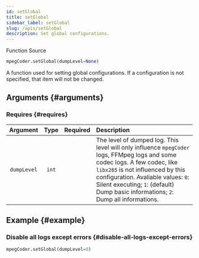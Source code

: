 ```yaml
---
id: setGlobal
title: setGlobal
sidebar_label: setGlobal
slug: /apis/setGlobal
description: Set global configurations.
---
```




<p>
  <InlineIcon icon={mdiFunctionVariant}/> Function
  <Splitter />
  <SourceURL ver="3.2.0" url="MpegPyd.h#L131">
    <InlineIcon icon={octFileCode16}/> Source
  </SourceURL>
</p>

```python
mpegCoder.setGlobal(dumpLevel=None)
```

A function used for setting global configurations. If a configuration is not specified, that item will not be changed.

## Arguments {#arguments}

### Requires {#requires}

|  Argument   |  Type  |  Required  |  <div className="center">Description</div>  |
| :---------: | :----: | :--------: | :----------------------------- |
| `dumpLevel` | `int`  | | The level of dumped log. This level will only influence `mpegCoder` logs, FFMpeg logs and some codec logs. A few codec, like `libx265` is not influenced by this configuration. Avaliable values: `0`: Silent executing; `1`: (default) Dump basic informations; `2`: Dump all informations. |

## Example {#example}

### Disable all logs except errors {#disable-all-logs-except-errors}

```python
mpegCoder.setGlobal(dumpLevel=0)
```

